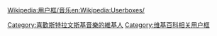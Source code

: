 {{Userbox
  |id=[[File:Igorstravinsky.jpg|60px]]
  |id-c=blue
  |info=<span lang="zh-tw">這個用戶喜歡聽'''[[斯特拉文斯基]]'''的作品。</span>
  |info-c=white
  |info-s=9
  |border-c=black
}}
<includeonly>[[Category:喜歡斯特拉文斯基音樂的維基人]]</includeonly>
<noinclude>{{Clear}}[[Wikipedia:用户框/音乐]][[Category:维基百科相关用户框]][[en:Wikipedia:Userboxes/]]</noinclude>
